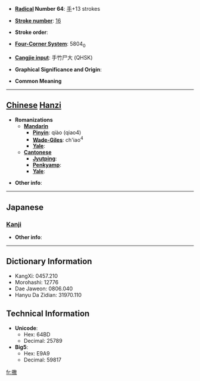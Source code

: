 * '''[[Wiktionary:Chinese radical index| Radical]] Number 64''': [[Wiktionary:Chinese radical index 手|手]]+13 strokes

* '''[[Wiktionary:Chinese total strokes index|Stroke number]]''': [[Wiktionary:Chinese total strokes index 16|16]]

* '''Stroke order''': 

* '''[[Wiktionary:Chinese four corner index|Four-Corner System]]''': 5804<sub>0</sub>

* '''[[Wiktionary:Chinese Cangjie index|Cangjie input]]''': 手竹尸大 (QHSK)

* '''Graphical Significance and Origin''': 

* '''Common Meaning'''

----

== [[Chinese]] [[Hanzi]] ==

* '''Romanizations'''
** '''[[Mandarin]]'''
*** '''[[Pinyin]]''': qiào (qiao4)
*** '''[[Wade-Giles]]''': ch'iao<sup>4</sup>
*** '''[[Yale]]''': 
** '''[[Cantonese]]'''
*** '''[[Jyutping]]''':
*** '''[[Penkyamp]]''': 
*** '''[[Yale]]''': 

* '''Other info''': 

----

==Japanese==
===[[Kanji]]===
{{kanji|on readings=[[こう]] (kō), [[きょう]] (kyō), [[けき]] (keki), [[きゃく]] (kyaku)
|kun readings=[[たたく]] (tataku)
}}

* '''Other info''':  

----

== Dictionary Information ==

* KangXi: 0457.210
* Morohashi: 12776
* Dae Jaweon: 0806.040
* Hanyu Da Zidian: 31970.110

== Technical Information ==

* '''Unicode''':
** Hex: 64BD
** Decimal: 25789
* '''Big5''':
** Hex: E9A9
** Decimal: 59817

[[fr:撽]]